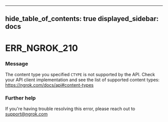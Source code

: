 

---
hide_table_of_contents: true
displayed_sidebar: docs
---


# ERR_NGROK_210

### Message
The content type you specified `CTYPE` is not supported by the API. Check your API client implementation and see the list of supported content types: https://ngrok.com/docs/api#content-types

<ErrorDetails />



### Further help
If you're having trouble resolving this error, please reach out to [support@ngrok.com](mailto:support@ngrok.com?subject=Help%20with%20ERR_NGROK_210)

